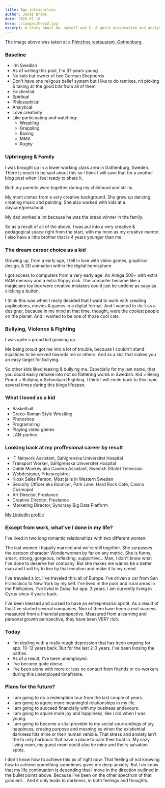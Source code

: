 ```yaml
---
title: Ego introduction
author: Jonas Bröms
date: 2020-01-10
hero: ./images/hero2.jpg
excerpt: A story about me, myself and I. A quick orientation and analysis, made by me, of who I wanted to be and who I've become, for myself and for my surroundings.
---
```


The image above was taken at a [Phinchos restauarant, Gothenburg.](https://pinchos.se/)

### Baseline
* I'm Swedish
* As of writing this post, I'm 37 years young
* No kids but owner of two German Shepherds
* Don't have one religous belief system but I like to do remixes, nit picking & taking all the good bits from all of them
* Existiential
* Spiritual
* Philosophical
* Analytical
* Love creativity
* Like participating and watching:
  * Wrestling
  * Grappling
  * Boxing
  * MMA
  * Rugby

### Upbringing & Family
I was brought up in a lower working class area in Gothenburg, Sweden. There is much to be said about this so I think I will save that for a another blog post when I feel ready to share it.

Both my parents were together during my childhood and still is.

My mom comes from a very creative background. She grew up dancing, creating music and painting. She also worked with kids at a daycare/preschool.

My dad worked a lot because he was the bread winner in the family.

So as a result of all of the above, I was put into a very creative & pedagogical space right from the start, with my mom as my creative mentor.
I also have a little brother that is 4 years younger than me.

### The dream career choice as a kid
Growing up, from a early age, I fell in love with video games, graphical design, & 3D animation within the digital hemisphere.

I got access to computers from a very early age. An Amiga 500+ with extra RAM memory and a extra floppy disk.
The computer became like a magicians toy box were creative mistakes could just be undone as easy as clicking a button.

I think this was when I really decided that I want to work with creating applications, movies & games in a digital format. And I wanted to do it as a designer, because in my mind at that time, thought, were the coolest people on the planet. And I wanted to be one of those cool cats.

### Bullying, Violence & Fighting
I was quite a proud kid growing up.

Me being proud got me into a lot of trouble, because I couldn't stand injustices to be served towards me or others. And as a kid, that makes you an easy target for bullying.

So other kids liked teasing & bullying me. Especially for my last name, that you could easily remake into not so flattering words in Swedish.
Kid = Being Proud + Bullying = Schoolyard Fighting.
I think I will circle back to this topic several times during this blogs lifespan.

### What I loved as a kid
* Basketball
* Greco-Roman Style Wrestling
* Photoshop
* Programming
* Playing video games
* LAN-parties

### Looking back at my proffesional career by result
- IT Network Assistant, Sahlgrenska Universitet Hospital
- Transport Worker, Sahlgrenska Universitet Hospital
- Cable Monkey aka Camera Assistant, Swedish (State) Television
- Webdesigner, Yrkesregistret
- Kiosk Sales Person, Most jails in Western Sweden
- Security Officer aka Bouncer, Park Lane, Hard Rock Café, Casino Cosmopol
- Art Director, Freelance
- Creative Director, Freelance
- Marketing Director, Syncrasy Big Data Platform

[My LinkedIn profile](https://www.linkedin.com/in/jonas-broms/)

### Except from work, what've I done in my life?
I've lived in two long romantic relationships with two different women.

The last women I happily married and we're still together.
She surpasses the cartoon character Wonderwomen by far on any metric. She is funny, smart, strong, gorgeous, reflecting, supportive... Man, I don't know what I've done to deserve her company. But she makes me wanna be a better man and I will try to live by that emotion and make it to my creed.

I've traveled a lot. I've traveled thru all of Europe. I've driven a car from San Franscisco to New York by my self. I've lived in the poor and rural areas in the Phillipines.
I've lived in Dubai for app. 3 years.
I am currently living in Cyrus since 4 years back.

I've been blessed and cursed to have an entreprenarial spritit. As a result of that I've started several companies. Non of them have been a real success measured from a financial perspective. Measured from a learning and personal growth perspective, they have been VERY rich.

### Today
- I'm dealing with a really rough depression that has been ongoing for app. 10-12 years back. But for the last 2-3 years, I've been loosing the battles.
- As of a result, I've been unemployed.
- I've become quite obese.
- I've been alone with more or less no contact from friends or co-workers during this unemployed timeframe.

### Plans for the future?
- I am going to do a redemption tour from the last couple of years.
- I am going to aquire more meaningful relationships in my life.
- I am going to succeed financially with my business endevours.
- I am going to aquire more joy and happiness, like I did when I was young.
- I am going to become a vital provider to my social sourrandings of joy, happiness, creaing purpose and meaning so when the existiential darkness hits mine or their human vehicle. That stress and anxiety isn't the to only harbours that have a place to park their boat in. My cozy living room, my guest room could also be mine and theirs salvation spots.

I don't know how to achieve this as of right now. That feeling of not knowing how to achieve something sometimes gives me deep anxiety. But I do know that my life continuation is depending that I move in the direction outlined in the bullet points above. Because I've been on the other spectrum of that gradient... And it only leads to darkness, in both feelings and thoughts.
